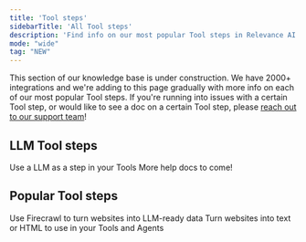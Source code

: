 ```yaml
---
title: 'Tool steps'
sidebarTitle: 'All Tool steps'
description: 'Find info on our most popular Tool steps in Relevance AI'
mode: "wide"
tag: "NEW"
---
```


<Info>This section of our knowledge base is under construction. We have 2000+ integrations and we're adding to this page gradually with more info on each of our most popular Tool steps. If you're running into issues with a certain Tool step, or would like to see a doc on a certain Tool step, please [reach out to our support team](https://relevanceai.com/docs/get-started/support)!</Info>

## LLM Tool steps
<Columns cols={2}>
  <Card title="LLM" href="/tool/tool-steps/llms/llm-tool-step">
    Use a LLM as a step in your Tools
  </Card>
  <Card title="More to come!">
    More help docs to come!
  </Card>
</Columns>

## Popular Tool steps
<Columns cols={2}>
  <Card title="Firecrawl" href="/tool/tool-steps/firecrawl">
    Use Firecrawl to turn websites into LLM-ready data
  </Card>
  <Card title="Extract Website Content" href="/tool/tool-steps/extract-website-content">
    Turn websites into text or HTML to use in your Tools and Agents
  </Card>
</Columns>
